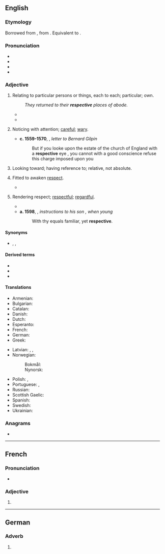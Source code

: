 ==English==

===Etymology===
Borrowed from {{bor|en|ML.|respectivus}}, from {{der|en|la|respectus}}. Equivalent to {{suffix|en|respect|ive}}.

===Pronunciation===
* {{IPA|en|/ɹɪˈspɛktɪv/}}
* {{audio|en|En-us-respective.ogg|Audio (US)}}
* {{rhymes|en|ɛktɪv|s=3}}
* {{hyph|en|re|spec|tive}}

===Adjective===
{{en-adj|-}}

# Relating to particular persons or things, each to each; particular; own.
#: ''They returned to their '''respective''' places of abode.''
#* {{quote-journal|en|date=August 23, 2012|author=Alasdair Lamont|title=Hearts 0-1 Liverpool| work=BBC Sport| url=http://www.bbc.co.uk/sport/0/football/19279553| passage=Adam and Novikovas swapped long-range efforts, neither of which troubled the '''respective''' keepers.}}
#* {{quote-journal|en|date=2020 April 22|title=Network News: Staged return to work at Hitachi and CAF factories|journal=Rail|page=9|text=Hitachi and CAF have begun a staged return to work at their '''respective''' [[Newton Aycliffe]] and [[Newport]] factories, having reduced output following the [[COVID-19]] outbreak.}}
# {{lb|en|obsolete}} Noticing with attention; [[careful]]; [[wary]].
#* '''c. 1559-1570''', {{w|Edwin Sandys (bishop)|Edwin Sandys}}, ''letter to Bernard Gilpin''
#*: But if you looke upon the estate of the church of England with a '''respective''' eye , you cannot with a good conscience refuse this charge imposed upon you 
# {{lb|en|obsolete}} Looking toward; having reference to; relative, not absolute.
#: {{ux|en|the '''respective''' connections of society}}
# {{lb|en|obsolete}} Fitted to awaken [[respect]].
#* {{RQ:Shakespeare Verona|IV|iv|line=192|text=What should it be that he respects in her / But I can make '''respective''' in myself,}}
# {{lb|en|obsolete}} Rendering respect; [[respectful]]; [[regardful]].
#* {{RQ:Homer Chapman Iliads|passage=With a '''respective''' shame, rose, took us by the hands.}}
#* '''a. 1598''', {{w|William Cecil, 1st Baron Burghley}}, ''instructions to his son {{w|Robert Cecil, 1st Earl of Salisbury|Robert Cecil}}, when young''
#*: With thy equals familiar, yet '''respective'''.

====Synonyms====
* {{sense|relating to particular persons or things}} {{l|en|corresponding}}, {{l|en|relevant}}, {{l|en|specific}}

====Derived terms====
* {{l|en|respectively}}
* {{l|en|respectiveness}}
* {{l|en|irrespective}}

====Translations====
{{trans-top|referencing two or more things as individuals}}
* Armenian: {{t+|hy|համապատասխան}}
* Bulgarian: {{t+|bg|съответен}}
* Catalan: {{t|ca|respectiu}}
* Danish: {{t+|da|respektive}}
* Dutch: {{t+|nl|achtereenvolgend}}
* Esperanto: {{t|eo|respektiva}}
* French: {{t+|fr|respectif}}
* German: {{t+|de|jeweilig}}
* Greek: {{t+|el|αντίστοιχος}}
{{trans-mid}}
* Latvian: {{t|lv|attiecīgs}}, {{t|lv|atbilstošs}}, {{t|lv|piederīgs}}
* Norwegian:
*: Bokmål: {{t|nb|respektiv}}
*: Nynorsk: {{t|nn|respektiv}}
* Polish: {{t+|pl|poszczególny}}, {{t+|pl|odpowiedni}}
* Portuguese: {{t+|pt|respectivo}} {{q|Brazil}}, {{t|pt|respetivo}} {{q|Portugal}}
* Russian: {{t+|ru|соотве́тствующий}}
* Scottish Gaelic: {{t|gd|air leth}}
* Spanish: {{t+|es|respectivo}}
* Swedish: {{t|sv|respektiv}}
* Ukrainian: {{t|uk|відпові́дний}}
{{trans-bottom}}

===Anagrams===
* {{anagrams|en|a=ceeeiprstv|perceivest}}

----

==French==

===Pronunciation===
* {{audio|fr|LL-Q150 (fra)-Lyokoï-respective.wav|Audio}}

===Adjective===
{{head|fr|adjective form}}

# {{feminine singular of|fr|respectif}}

----

==German==

===Adverb===
{{de-adv}}

# {{obsolete spelling of|de|respektive}}
